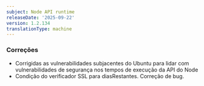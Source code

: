 ```yaml
---
subject: Node API runtime
releaseDate: '2025-09-22'
version: 1.2.134
translationType: machine
---
```


### Correções

* Corrigidas as vulnerabilidades subjacentes do Ubuntu para lidar com vulnerabilidades de segurança nos tempos de execução da API do Node
* Condição do verificador SSL para diasRestantes. Correção de bug.
